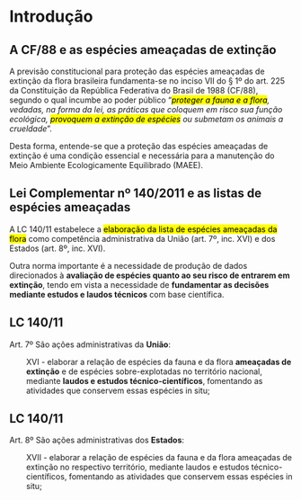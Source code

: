 # Introdução

## A CF/88 e as espécies ameaçadas de extinção

A previsão constitucional para proteção das espécies ameaçadas de extinção da flora brasileira fundamenta-se no inciso VII do § 1º do art. 225 da Constituição da República Federativa do Brasil de 1988 (CF/88), segundo o qual incumbe ao poder público “*<mark>proteger a fauna e a flora</mark>, vedadas, na forma da lei, as práticas que coloquem em risco sua função ecológica, <mark>provoquem a extinção de espécies</mark> ou submetam os animais a crueldade*”.

Desta forma, entende-se que a proteção das espécies ameaçadas de extinção é uma condição essencial e necessária para a manutenção do Meio Ambiente Ecologicamente Equilibrado (MAEE).

## Lei Complementar nº 140/2011 e as listas de espécies ameaçadas

A LC 140/11 estabelece a <mark>elaboração da lista de espécies ameaçadas da flora</mark> como competência administrativa da União (art. 7º, inc. XVI) e dos Estados (art. 8º, inc. XVI).

Outra norma importante é a necessidade de produção de dados direcionados à **avaliação de espécies quanto ao seu risco de entrarem em extinção**, tendo em vista a necessidade de **fundamentar as decisões mediante estudos e laudos técnicos** com base científica.

::: {.callout-note icon=false}

## LC 140/11

Art. 7º São ações administrativas da <b>União</b>:

<span style="display: block; margin-left: 30px;">
    XVI - elaborar a relação de espécies da fauna e da flora <b>ameaçadas de extinção</b> e de espécies sobre-explotadas no território nacional, mediante <b>laudos e estudos técnico-científicos</b>, fomentando as atividades que conservem essas espécies in situ;
</span>

:::

::: {.callout-note icon=false}

## LC 140/11

Art. 8º São ações administrativas dos <b>Estados</b>:

<span style="display: block; margin-left: 30px;">
    XVII - elaborar a relação de espécies da fauna e da flora ameaçadas de extinção no respectivo território, mediante laudos e estudos técnico-científicos, fomentando as atividades que conservem essas espécies in situ; 
</span>

:::